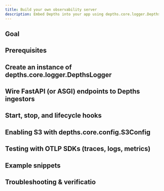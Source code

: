 ```yaml
---
title: Build your own observability server
description: Embed Depths into your app using depths.core.logger.DepthsLogger and expose OTLP endpoints.
---
```


## Goal
## Prerequisites
## Create an instance of depths.core.logger.DepthsLogger
## Wire FastAPI (or ASGI) endpoints to Depths ingestors
## Start, stop, and lifecycle hooks
## Enabling S3 with depths.core.config.S3Config
## Testing with OTLP SDKs (traces, logs, metrics)
## Example snippets
## Troubleshooting & verificatio